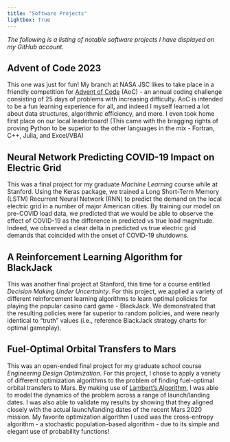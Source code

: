 ```yaml
---
title: "Software Projects"
lightbox: True
---
```


_The following is a listing of notable software projects I have displayed on my GitHub account._

## Advent of Code 2023

This one was just for fun! My branch at NASA JSC likes to take place in a friendly competition for [Advent of Code](https://adventofcode.com/) (AoC) - an annual coding challenge consisting of 25 days of problems with increasing difficulty. AoC is intended to be a fun learning experience for all, and indeed I myself learned a lot about data structures, algorithmic efficiency, and more. I even took home first place on our local leaderboard! (This came with the bragging rights of proving Python to be superior to the other languages in the mix - Fortran, C++, Julia, and Excel/VBA)

## Neural Network Predicting COVID-19 Impact on Electric Grid

This was a final project for my graduate _Machine Learning_ course while at Stanford. Using the Keras package, we trained a Long Short-Term Memory (LSTM) Recurrent Neural Network (RNN) to predict the demand on the local electric grid in a number of major American cities. By training our model on pre-COVID load data, we predicted that we would be able to observe the effect of COVID-19 as the difference in predicted vs true load magnitude. Indeed, we observed a clear delta in predicted vs true electric grid demands that coincided with the onset of COVID-19 shutdowns.

## A Reinforcement Learning Algorithm for BlackJack

This was another final project at Stanford, this time for a course entitled _Decision Making Under Uncertainty_. For this project, we applied a variety of different reinforcement learning algorithms to learn optimal policies for playing the popular casino card game - BlackJack. We demonstrated that the resulting policies were far superior to random policies, and were nearly identical to "truth" values (i.e., reference BlackJack strategy charts for optimal gameplay). 

## Fuel-Optimal Orbital Transfers to Mars

This was an open-ended final project for my graduate school course _Engineering Design Optimization_. For this project, I chose to apply a variety of different optimization algorithms to the problem of finding fuel-optimal orbital transfers to Mars. By making use of [Lambert's Algorithm](https://en.wikipedia.org/wiki/Lambert%27s_problem), I was able to model the dynamics of the problem across a range of launch/landing dates. I was also able to validate my results by showing that they aligned closely with the actual launch/landing dates of the recent Mars 2020 mission. My favorite optimization algorithm I used was the cross-entropy algorithm - a stochastic population-based algorithm - due to its simple and elegant use of probability functions!


